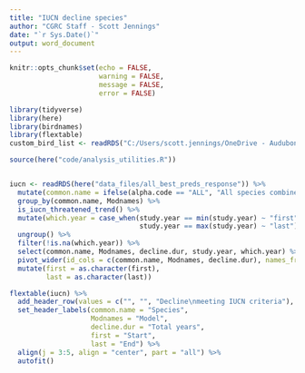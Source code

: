 ```yaml
---
title: "IUCN decline species"
author: "CGRC Staff - Scott Jennings"
date: "`r Sys.Date()`"
output: word_document
---
```


```r
knitr::opts_chunk$set(echo = FALSE,
                      warning = FALSE,
                      message = FALSE,
                      error = FALSE)
```


```r


library(tidyverse)
library(here)
library(birdnames)
library(flextable)
custom_bird_list <- readRDS("C:/Users/scott.jennings/OneDrive - Audubon Canyon Ranch/Projects/my_R_general/birdnames_support/data/custom_bird_list") 

source(here("code/analysis_utilities.R"))


iucn <- readRDS(here("data_files/all_best_preds_response")) %>% 
  mutate(common.name = ifelse(alpha.code == "ALL", "All species combined", translate_bird_names(alpha.code, "alpha.code", "common.name"))) %>% 
  group_by(common.name, Modnames) %>% 
  is_iucn_threatened_trend() %>% 
  mutate(which.year = case_when(study.year == min(study.year) ~ "first",
                                study.year == max(study.year) ~ "last")) %>% 
  ungroup() %>% 
  filter(!is.na(which.year)) %>% 
  select(common.name, Modnames, decline.dur, study.year, which.year) %>% 
  pivot_wider(id_cols = c(common.name, Modnames, decline.dur), names_from = which.year, values_from = study.year) %>% 
  mutate(first = as.character(first),
         last = as.character(last))

```



```r
flextable(iucn) %>%
  add_header_row(values = c("", "", "Decline\nmeeting IUCN criteria"), colwidths = c(1, 1, 3))%>% 
  set_header_labels(common.name = "Species",
                    Modnames = "Model",
                    decline.dur = "Total years",
                    first = "Start",
                    last = "End") %>% 
  align(j = 3:5, align = "center", part = "all") %>%  
  autofit()
  
```


